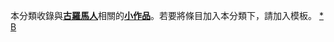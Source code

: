 {{hiddencat}}
本分類收錄與'''[[古羅馬|古羅馬]][[:Category:古羅馬人|人]]'''相關的'''[[Wikipedia:小作品|小作品]]'''。若要將條目加入本分類下，請加入'''{{tl|AncientRome-bio-stub}}'''模板。
[[category:古羅馬人|*]]
[[category:古羅馬小作品|B]]